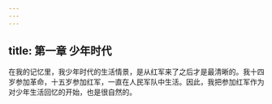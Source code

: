 ```yaml
---
---
---
```

title: 第一章 少年时代
---




在我的记忆里，我少年时代的生活情景，是从红军来了之后才是最清晰的。我十四岁参加革命，十五岁参加红军，一直在人民军队中生活。因此，我把参加红军作为对少年生活回忆的开始，也是很自然的。